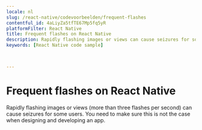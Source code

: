 ```yaml
---
locale: nl
slug: /react-native/codevoorbeelden/frequent-flashes
contentful_id: 4aLiyZa5tfTE67Mp5fq5yR
platformFilter: React Native
title: Frequent flashes on React Native
description: Rapidly flashing images or views can cause seizures for some users.
keywords: [React Native code sample]


	
---
```


# Frequent flashes on React Native

Rapidly flashing images or views (more than three flashes per second) can cause seizures for some users. You need to make sure this is not the case when designing and developing an app.

<CodeSample id="screen-flashes" locale="nl" platform="react native"/>